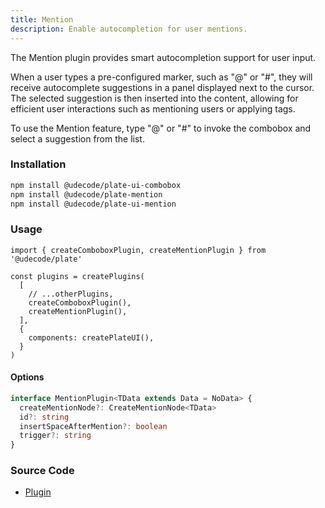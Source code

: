 ```yaml
---
title: Mention
description: Enable autocompletion for user mentions.
---
```


The Mention plugin provides smart autocompletion support for user input.

When a user types a pre-configured marker,
such as "@" or "#", they will receive autocomplete suggestions in a panel displayed next to the cursor.
The selected suggestion is then inserted into the content,
allowing for efficient user interactions such as mentioning users or applying tags.

To use the Mention feature, type "@" or "#" to invoke the combobox and select a suggestion from the list.

### Installation

```bash
npm install @udecode/plate-ui-combobox
npm install @udecode/plate-mention
npm install @udecode/plate-ui-mention
```

### Usage

```tsx
import { createComboboxPlugin, createMentionPlugin } from '@udecode/plate'

const plugins = createPlugins(
  [
    // ...otherPlugins,
    createComboboxPlugin(),
    createMentionPlugin(),
  ],
  {
    components: createPlateUI(),
  }
)
```

#### Options

```ts
interface MentionPlugin<TData extends Data = NoData> {
  createMentionNode?: CreateMentionNode<TData>
  id?: string
  insertSpaceAfterMention?: boolean
  trigger?: string
}
```

### Source Code

- [Plugin](https://github.com/udecode/plate/blob/main/packages/nodes/mention/src/createMentionPlugin.ts)
